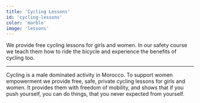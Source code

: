 ```yaml
---
title: 'Cycling Lessons'
id: 'cycling-lessons'
color: 'marble'
image: 'lessons'
---
```


We provide free cycling lessons for girls and women. In our safety course we teach them how to ride the bicycle and experience the benefits of cycling too.

---

Cycling is a male dominated activity in Morocco. To support women empowerment we provide free, safe, private cycling lessons for girls and women. It provides them with freedom of mobility, and shows that if you push yourself, you can do things, that you never expected from yourself.
